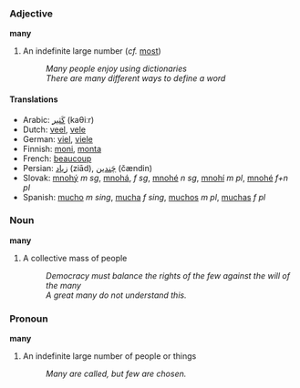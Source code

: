 === Adjective ===

'''many'''

# An indefinite large number (''cf.'' [[most]])
#: ''Many people enjoy using dictionaries''
#: ''There are many different ways to define a word''

==== Translations ====
*Arabic: [[كَثير]] (kaθiːr)
*Dutch: [[veel]], [[vele]]
*German: [[viel]], [[viele]]
*Finnish: [[moni]], [[monta]]
*French: [[beaucoup]]
*Persian: [[زياد]] (ziād), [[چَندين]] (čændin)
*Slovak: [[mnohý]] ''m sg'', [[mnohá]], ''f sg'', [[mnohé]] ''n sg'', [[mnohí]] ''m pl'', [[mnohé]] ''f+n pl''
*Spanish: [[mucho]] ''m'' ''sing'', [[mucha]] ''f'' ''sing'', [[muchos]] ''m'' ''pl'', [[muchas]] ''f'' ''pl''

=== Noun ===

'''many'''

# A collective mass of people
#: ''Democracy must balance the rights of the few against the will of the many''
#: ''A great many do not understand this.''

=== Pronoun ===

'''many'''

# An indefinite large number of people or things
#: ''Many are called, but few are chosen.''
